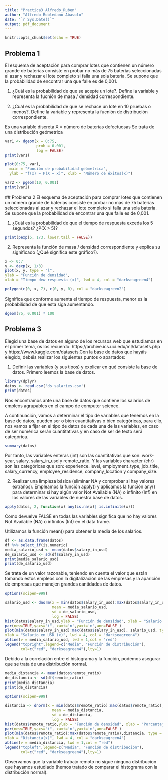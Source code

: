 ---
title: "Practica3_Alfredo_Ruben"
author: "Alfredo Robledano Abasolo"
date: "`r Sys.Date()`"
output: pdf_document
---

```{r setup, include=FALSE}
knitr::opts_chunk$set(echo = TRUE)
```
## Problema 1

El esquema de aceptación para comprar lotes que contienen un número grande de baterías
consiste en probar no más de 75 baterías seleccionadas al azar y rechazar el lote completo si
falla una sola batería. Se supone que la probabilidad de encontrar una que falle es de 0,001.

1. ¿Cuál es la probabilidad de que se acepte un lote?. Define la variable y representa la
fucnión de masa / densidad correspondiente.

2. ¿Cuál es la probabilidad de que se rechace un lote en 10 pruebas o menos?. Define la
variable y representa la fucnión de distribución correspondiente.

Es una variable discreta
X = número de baterías defectuosas
Se trata de una distribución geómetrica
```{r}
var1 <- dgeom(x = 0:75,
              prob = 0.001,
              log = FALSE)
print(var1)

plot(0:75, var1,
  main = "Función de probabilidad geómetrica",
  ylab = "f(x) = P(X = x)", xlab = "Número de éxitos(x)")
```

  \textbf {La probabilidad de que el lote sea retirado es de: 0.0009277087}
  \textbf{b)
  P(lote se rechace con 10 pruebas o menos):}
```{r}
var2 <- pgeom(10, 0.001)
print(var2)
```
  \textbf{La probabilidad es de: 0.01094516}
## Problema 2
El esquema de aceptación para comprar lotes que contienen un número grande de baterías
consiste en probar no más de 75 baterías seleccionadas al azar y rechazar el lote completo si
falla una sola batería. Se supone que la probabilidad de encontrar una que falle es de 0,001.

1. ¿Cuál es la probabilidad de que el tiempo de respuesta exceda los 5 segundos? ¿P(X > 5)?
```{r}
print(pexp(5, 1/3, lower.tail = FALSE))
```

2. Representa la función de masa / densidad correspondiente y explica su significado (¿Qué significa este gráfico?).

```{r}
x <- 0:7
y <- dexp(x, 1/3)
plot(x, y, type = "l",
ylab = "Función de densidad",
xlab = "Tiempo dew respuesta (x)", lwd = 4, col = "darkseagreen4")

polygon(c(0, x, 7), c(0, y, 0), col = "darkseagreen2")

```
Significa que conforme aumenta el tiempo de respuesta, menor es la probabilidad de que esta siga aumentando.
```{r}
dgeom(75, 0.001) * 100
```

## Problema 3
Elegid una base de datos en alguno de los recursos web que estudiamos en el primer tema, os los
recuerdo: https://archive.ics.uci.edu/ml/datasets.php y https://www.kaggle.com/datasets.Con
la base de datos que hayáis elegido, debéis realizar los siguientes puntos o apartados:

1. Definir las variables (y sus tipos) y explicar en qué consiste la base de datos.
Primero leemos la base de datos.
```{r}
library(dplyr)
datos <- read.csv('ds_salaries.csv')
print(datos)
```
Nos encontramos ante una base de datos que contiene los salarios de empleos agrupables en el campo de computer science.

A continuación, vamos a determinar el tipo de variables que tenemos en la base de datos, pueden ser o bien cuantitativas o bien categóricas, para ello, nos vamos a fijar en el tipo de datos de cada una de las variables, en caso de ser numérica serán cuantitativas y en caso de ser de texto será categórica.
```{r}
summary(datos)
```
Por tanto, las variables enteras (int) son las cuantitativas que son: work-year, salary, salary_in_usd y remote_ratio. Y las variables character (chr) son las categóricas que son: experience_level, employment_type, job_title, salary_currency, employee_residence, company_location y company_size.

2. Realizar una limpieza básica (eliminar NA y comprobar si hay valores extraños).
Empleamos la función apply() y aplicamos la función any() para determinar si hay algún valor Not Available (NA) o infinito (Inf) en los valores de las variables de nuestra base de datos.
```{r}
apply(datos, 2, function(x) any(is.na(x)| is.infinite(x)))
```
Como devuelve FALSE en todas las variables significa que no hay valores Not Available (NA) o infinitos (Inf) en el data frame.

Utilizamos la función mean() para obtener la media de los salarios.
```{r}
df <- as.data.frame(datos)
df %>% select_if(is.numeric)
media_salario_usd <- mean(datos$salary_in_usd)
de_salario_usd <- sd(df$salary_in_usd)
print(media_salario_usd)
print(de_salario_usd)
```
Se trata de un valor razonable, teniendo en cuenta el valor que están tomando estos empleos con la digitalización de las empresas y la aparición de empresas que manejen grandes cantidades de datos.

```{r}
options(scipen=999)

salario_usd <- dnorm(x = min(datos$salary_in_usd):max(datos$salary_in_usd),
                     mean = media_salario_usd,
                     sd = de_salario_usd,
                     log = FALSE)
hist(datos$salary_in_usd,ylab = "Función de densidad", xlab = "Salario en USD (x)",main = "Función de salarios en USD")
par(new=TRUE,yaxs="i", xaxt='n',yaxt='n',ann=FALSE )
plot(min(datos$salary_in_usd):max(datos$salary_in_usd), salario_usd, type = "l",  ylab = "Función de densidad", 
xlab = "Salario en USD (x)", lwd = 4, col = "darkseagreen4") 
abline(v = media_salario_usd, lwd = 1,col = "red")
legend("topright",legend=c("Media", "Función de distribución"),
       col=c("red", "darkseagreen4"),lty=1)
```
Debido a la correlación entre el histograma y la función, podemos asegurar que se trata de una distribución normal.
```{r}
media_distancia <- mean(datos$remote_ratio)
de_distancia <- sd(df$remote_ratio)
print(media_distancia)
print(de_distancia)
```
```{r}
options(scipen=999)

distancia <- dnorm(x = min(datos$remote_ratio):max(datos$remote_ratio),
                     mean = media_distancia,
                     sd = de_distancia,
                     log = FALSE)
hist(datos$remote_ratio,ylab = "Función de densidad", xlab = "Porcentaje trabajo a distancia(x)",main = "Función de la distancia del trabajo remoto")
par(new=TRUE,yaxs="i", xaxt='n',yaxt='n',ann=FALSE )
plot(min(datos$remote_ratio):max(datos$remote_ratio),distancia, type = "l",  ylab = "Función de densidad", 
xlab = "Distancia(x)", lwd = 4, col = "darkseagreen4") 
abline(v = media_distancia, lwd = 1,col = "red")
legend("topleft",legend=c("Media", "Función de distribución"),
       col=c("red", "darkseagreen4"),lty=1)
```
Observamos que la variable trabajo remoto no sigue ninguna distribucion que hayamos estudiado (hemos tratado de comparar el histograma con la distribución normal).
